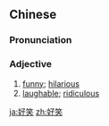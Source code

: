 ==Chinese==
{{zh-forms}}

===Pronunciation===
{{zh-pron
|m=hǎoxiào
|c=hou2 siu3
|h=pfs=hó-seu
|mn=hó-chhiò
|cat=a
}}

===Adjective===
{{zh-adj}}

# [[funny]]; [[hilarious]]
# [[laughable]]; [[ridiculous]]

[[ja:好笑]]
[[zh:好笑]]